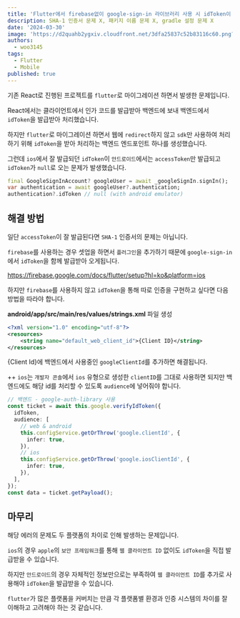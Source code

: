 ```yaml
---
title: 'Flutter에서 firebase없이 google-sign-in 라이브러리 사용 시 idToken이 null로 반환되는 문제'
description: SHA-1 인증서 문제 X, 패키지 이름 문제 X, gradle 설정 문제 X
date: '2024-03-30'
image: 'https://d2quahb2ygxiv.cloudfront.net/3dfa25837c52b83116c60.png?width=280&height=400'
authors:
  - woo3145
tags:
  - Flutter
  - Mobile
published: true
---
```


기존 React로 진행된 프로젝트를 `flutter`로 마이그레이션 하면서 발생한 문제입니다.

React에서는 클라이언트에서 인가 코드를 발급받아 백엔드에 보내 백엔드에서 `idToken`을 발급받아 처리했습니다.

하지만 `flutter`로 마이그레이션 하면서 웹에 `redirect`하지 않고 `sdk`만 사용하여 처리하기 위해 `idToken`을 받아 처리하는 백엔드 엔드포인트 하나를 생성했습니다.

그런데 `ios`에서 잘 발급되던 `idToken`이 `안드로이드`에서는 `accessToken`만 발급되고 `idToken`가 `null`로 오는 문제가 발생했습니다.

```dart
final GoogleSignInAccount? googleUser = await _googleSignIn.signIn();
var authentication = await googleUser?.authentication;
authentication?.idToken // null (with android emulator)
```

## 해결 방법

일단 `accessToken`이 잘 발급된다면 `SHA-1` 인증서의 문제는 아닙니다.

`firebase`를 사용하는 경우 셋업을 하면서 `플러그인`을 추가하기 때문에 `google-sign-in`에서 `idToken`을 함께 발급받아 오게됩니다.

https://firebase.google.com/docs/flutter/setup?hl=ko&platform=ios

하지만 `firebase`를 사용하지 않고 `idToken`을 통해 따로 인증을 구현하고 싶다면 다음 방법을 따라야 합니다.

**android/app/src/main/res/values/strings.xml** 파일 생성

```xml
<?xml version="1.0" encoding="utf-8"?>
<resources>
    <string name="default_web_client_id">{Client ID}</string>
</resources>
```

\{Client Id\}에 백엔드에서 사용중인 `googleClientId`를 추가하면 해결됩니다.

++ `ios`는 `개발자 콘솔`에서 `ios` 유형으로 생성한 `clientID`를 그대로 사용하면 되지만 백엔드에도 해당 id를 처리할 수 있도록 `audience`에 넣어줘야 합니다.

```ts
// 백엔드 - google-auth-library 사용
const ticket = await this.google.verifyIdToken({
  idToken,
  audience: [
    // web & android
    this.configService.getOrThrow('google.clientId', {
      infer: true,
    }),
    // ios
    this.configService.getOrThrow('google.iosClientId', {
      infer: true,
    }),
  ],
});
const data = ticket.getPayload();
```

## 마무리

해당 에러의 문제도 두 플랫폼의 차이로 인해 발생하는 문제입니다.

`ios`의 경우 `apple`의 `보안 프레임워크`를 통해 `웹 클라이언트 ID` 없이도 `idToken`을 직접 발급받을 수 있습니다.

하지만 `안드로이드`의 경우 자체적인 정보만으로는 부족하여 `웹 클라이언트 ID`를 추가로 사용해야 `idToken`을 발급받을 수 있습니다.

`flutter`가 많은 플랫폼을 커버치는 만큼 각 플랫폼별 환경과 인증 시스템의 차이를 잘 이해하고 고려해야 하는 것 같습니다.
